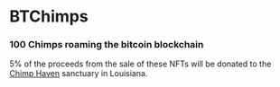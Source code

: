 # BTChimps

### 100 Chimps roaming the bitcoin blockchain

5% of the proceeds from the sale of these NFTs will be donated to the [Chimp Haven](https://www.chimphaven.org/) sanctuary in Louisiana.
